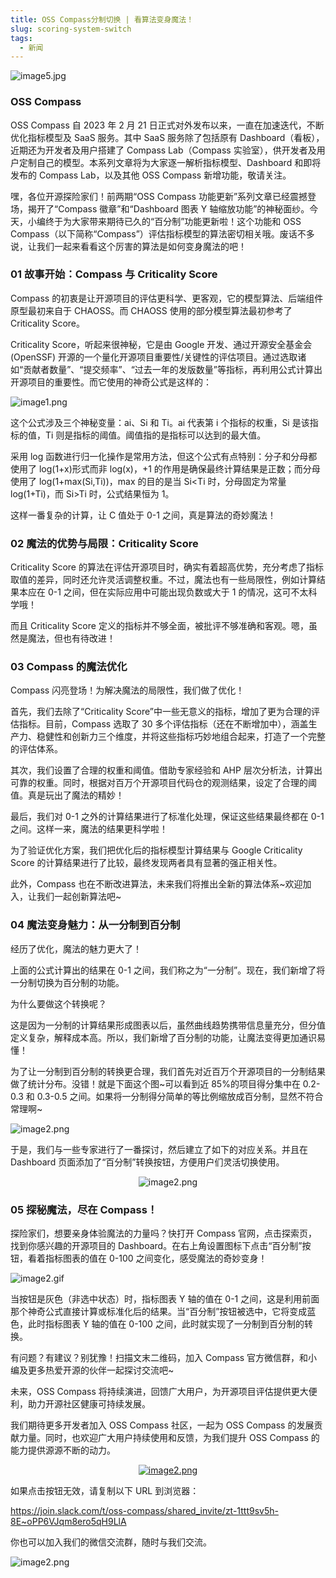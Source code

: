 ```yaml
---
title: OSS Compass分制切换 | 看算法变身魔法！
slug: scoring-system-switch
tags:
  - 新闻
---
```


![image5.jpg](media/report-zh.png)

<!--truncate-->

### OSS Compass

OSS Compass 自 2023 年 2 月 21 日正式对外发布以来，一直在加速迭代，不断优化指标模型及 SaaS 服务。其中 SaaS 服务除了包括原有 Dashboard（看板），近期还为开发者及用户搭建了 Compass Lab（Compass 实验室），供开发者及用户定制自己的模型。本系列文章将为大家逐一解析指标模型、Dashboard 和即将发布的 Compass Lab，以及其他 OSS Compass 新增功能，敬请关注。

嘿，各位开源探险家们！前两期“OSS Compass 功能更新”系列文章已经震撼登场，揭开了“Compass 徽章”和“Dashboard 图表 Y 轴缩放功能”的神秘面纱。今天，小编终于为大家带来期待已久的“百分制”功能更新啦！这个功能和 OSS Compass（以下简称“Compass”）评估指标模型的算法密切相关哦。废话不多说，让我们一起来看看这个厉害的算法是如何变身魔法的吧！

### 01 故事开始：Compass 与 Criticality Score

Compass 的初衷是让开源项目的评估更科学、更客观，它的模型算法、后端组件原型最初来自于 CHAOSS。而 CHAOSS 使用的部分模型算法最初参考了 Criticality Score。

Criticality Score，听起来很神秘，它是由 Google 开发、通过开源安全基金会 (OpenSSF) 开源的一个量化开源项目重要性/关键性的评估项目。通过选取诸如“贡献者数量”、“提交频率”、“过去一年的发版数量”等指标，再利用公式计算出开源项目的重要性。而它使用的神奇公式是这样的：

![image1.png](media/01.jpg)

这个公式涉及三个神秘变量：ai、Si 和 Ti。ai 代表第 i 个指标的权重，Si 是该指标的值，Ti 则是指标的阈值。阈值指的是指标可以达到的最大值。

采用 log 函数进行归一化操作是常用方法，但这个公式有点特别：分子和分母都使用了 log(1+x)形式而非 log(x)，+1 的作用是确保最终计算结果是正数；而分母使用了 log(1+max(Si,Ti))，max 的目的是当 Si<Ti 时，分母固定为常量 log(1+Ti)，而 Si>Ti 时，公式结果恒为 1。

这样一番复杂的计算，让 C 值处于 0-1 之间，真是算法的奇妙魔法！

### 02 魔法的优势与局限：Criticality Score

Criticality Score 的算法在评估开源项目时，确实有着超高优势，充分考虑了指标取值的差异，同时还允许灵活调整权重。不过，魔法也有一些局限性，例如计算结果本应在 0-1 之间，但在实际应用中可能出现负数或大于 1 的情况，这可不太科学哦！

而且 Criticality Score 定义的指标并不够全面，被批评不够准确和客观。嗯，虽然是魔法，但也有待改进！

### 03 Compass 的魔法优化

Compass 闪亮登场！为解决魔法的局限性，我们做了优化！

首先，我们去除了“Criticality Score”中一些无意义的指标，增加了更为合理的评估指标。目前，Compass 选取了 30 多个评估指标（还在不断增加中），涵盖生产力、稳健性和创新力三个维度，并将这些指标巧妙地组合起来，打造了一个完整的评估体系。

其次，我们设置了合理的权重和阈值。借助专家经验和 AHP 层次分析法，计算出可靠的权重。同时，根据对百万个开源项目代码仓的观测结果，设定了合理的阈值。真是玩出了魔法的精妙！

最后，我们对 0-1 之外的计算结果进行了标准化处理，保证这些结果最终都在 0-1 之间。这样一来，魔法的结果更科学啦！

为了验证优化方案，我们把优化后的指标模型计算结果与 Google Criticality Score 的计算结果进行了比较，最终发现两者具有显著的强正相关性。

此外，Compass 也在不断改进算法，未来我们将推出全新的算法体系~欢迎加入，让我们一起创新算法吧~

### 04 魔法变身魅力：从一分制到百分制

经历了优化，魔法的魅力更大了！

上面的公式计算出的结果在 0-1 之间，我们称之为“一分制”。现在，我们新增了将一分制切换为百分制的功能。

为什么要做这个转换呢？

这是因为一分制的计算结果形成图表以后，虽然曲线趋势携带信息量充分，但分值定义复杂，解释成本高。所以，我们新增了百分制的功能，让魔法变得更加通识易懂！

为了让一分制到百分制的转换更合理，我们首先对近百万个开源项目的一分制结果做了统计分布。没错！就是下面这个图~可以看到近 85%的项目得分集中在 0.2-0.3 和 0.3-0.5 之间。如果将一分制得分简单的等比例缩放成百分制，显然不符合常理啊~

![image2.png](media/02.png)

于是，我们与一些专家进行了一番探讨，然后建立了如下的对应关系。并且在 Dashboard 页面添加了“百分制”转换按钮，方便用户们灵活切换使用。

<center>

![image2.png](media/03.png)

</center>

### 05 探秘魔法，尽在 Compass！

探险家们，想要亲身体验魔法的力量吗？快打开 Compass 官网，点击探索页，找到你感兴趣的开源项目的 Dashboard。在右上角设置图标下点击“百分制”按钮，看着指标图表的值在 0-100 之间变化，感受魔法的奇妙变身！

![image2.gif](media/04.gif)

当按钮是灰色（非选中状态）时，指标图表 Y 轴的值在 0-1 之间，这是利用前面那个神奇公式直接计算或标准化后的结果。当“百分制”按钮被选中，它将变成蓝色，此时指标图表 Y 轴的值在 0-100 之间，此时就实现了一分制到百分制的转换。

有问题？有建议？别犹豫！扫描文末二维码，加入 Compass 官方微信群，和小编及更多热爱开源的伙伴一起探讨交流吧~

未来，OSS Compass 将持续演进，回馈广大用户，为开源项目评估提供更大便利，助力开源社区健康可持续发展。

我们期待更多开发者加入 OSS Compass 社区，一起为 OSS Compass 的发展贡献力量。同时，也欢迎广大用户持续使用和反馈，为我们提升 OSS Compass 的能力提供源源不断的动力。

<center>

[![image2.png](media/slack.jpg)](https://join.slack.com/t/oss-compass/shared_invite/zt-1ttt9sv5h-8E~oPP6VJqm8ero5qH9LlA)

</center>

如果点击按钮无效，请复制以下 URL 到浏览器：

https://join.slack.com/t/oss-compass/shared_invite/zt-1ttt9sv5h-8E~oPP6VJqm8ero5qH9LlA

你也可以加入我们的微信交流群，随时与我们交流。

![image2.png](media/we.jpg)
